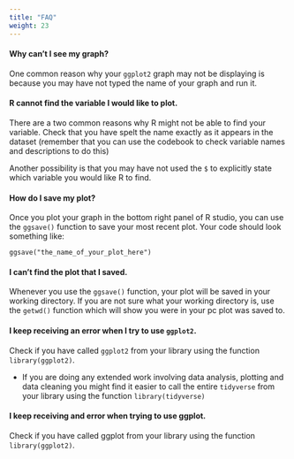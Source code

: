 ```yaml
---
title: "FAQ"
weight: 23
---
```



#### Why can't I see my graph?

One common reason why your `ggplot2` graph may not be displaying is because you may have not typed the name of your graph and run it.

#### R cannot find the variable I would like to plot.

There are a two common reasons why R might not be able to find your variable. 
Check that you have spelt the name exactly as it appears in the dataset (remember that you can use the codebook to check variable names and descriptions to do this)

Another possibility is that you may have not used the `$` to explicitly state which variable you would like R to find.

#### How do I save my plot?

Once you plot your graph in the bottom right panel of R studio, you can use the `ggsave()` function to save your most recent plot. Your code should look something like:

`ggsave("the_name_of_your_plot_here")`


#### I can't find the plot that I saved.

Whenever you use the `ggsave()` function, your plot will be saved in your working directory. If you are not sure what your working directory is, use the `getwd()` function which will show you were in your pc plot was saved to.


#### I keep receiving an error when I try to use `ggplot2`. 

Check if you have called `ggplot2` from your library using the function `library(ggplot2)`. 

* If you are doing any extended work involving data analysis, plotting and data cleaning you might find it easier to call the entire `tidyverse` from your library using the function `library(tidyverse)`

#### I keep receiving and error when trying to use ggplot. 

Check if you have called ggplot from your library using the function `library(ggplot2)`.